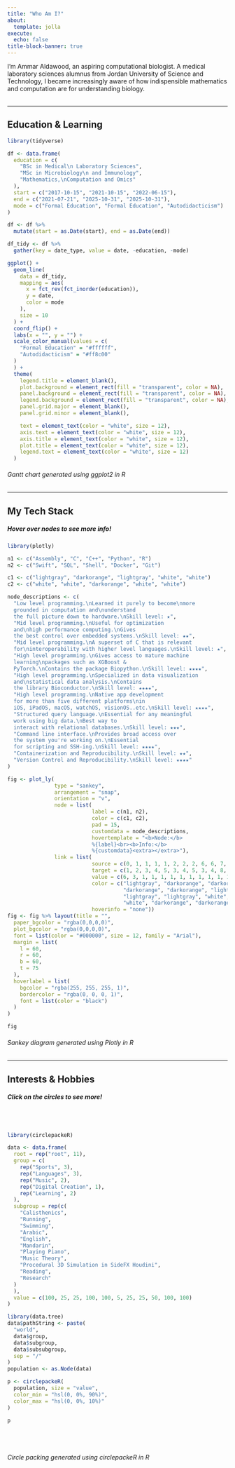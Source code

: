 ```yaml
---
title: "Who Am I?"
about:
  template: jolla
execute:
  echo: false
title-block-banner: true
---
```


I'm Ammar Aldawood, an aspiring computational biologist.
A medical laboratory sciences alumnus from Jordan University
of Science and Technology, I became increasingly aware of how 
indispensible mathematics and computation are for understanding biology.
\
\

---

## Education & Learning

```r
library(tidyverse)

df <- data.frame(
  education = c(
    "BSc in Medical\n Laboratory Sciences",
    "MSc in Microbiology\n and Immunology",
    "Mathematics,\nComputation and Omics"
  ),
  start = c("2017-10-15", "2021-10-15", "2022-06-15"),
  end = c("2021-07-21", "2025-10-31", "2025-10-31"),
  mode = c("Formal Education", "Formal Education", "Autodidacticism")
)

df <- df %>%
  mutate(start = as.Date(start), end = as.Date(end))

df_tidy <- df %>%
  gather(key = date_type, value = date, -education, -mode)

ggplot() +
  geom_line(
    data = df_tidy,
    mapping = aes(
      x = fct_rev(fct_inorder(education)),
      y = date,
      color = mode
    ),
    size = 10
  ) +
  coord_flip() +
  labs(x = "", y = "") +
  scale_color_manual(values = c(
    "Formal Education" = "#ffffff",
    "Autodidacticism" = "#ff8c00"
  )
  ) +
  theme(
    legend.title = element_blank(),
    plot.background = element_rect(fill = "transparent", color = NA),
    panel.background = element_rect(fill = "transparent", color = NA),
    legend.background = element_rect(fill = "transparent", color = NA),
    panel.grid.major = element_blank(),
    panel.grid.minor = element_blank(),

    text = element_text(color = "white", size = 12),
    axis.text = element_text(color = "white", size = 12),
    axis.title = element_text(color = "white", size = 12),
    plot.title = element_text(color = "white", size = 12),
    legend.text = element_text(color = "white", size = 12)
  )

```

###### Gantt chart generated using ggplot2 in R

---

## My Tech Stack
##### Hover over nodes to see more info!

```r
library(plotly)

n1 <- c("Assembly", "C", "C++", "Python", "R")
n2 <- c("Swift", "SQL", "Shell", "Docker", "Git")

c1 <- c("lightgray", "darkorange", "lightgray", "white", "white")
c2 <- c("white", "white", "darkorange", "white", "white")

node_descriptions <- c(
  "Low level programming.\nLearned it purely to become\nmore 
  grounded in computation and\nunderstand 
  the full picture down to hardware.\nSkill level: ★",
  "Mid level programming.\nUseful for optimization 
  and\nhigh performance computing.\nGives 
  the best control over embedded systems.\nSkill level: ★★",
  "Mid level programming.\nA superset of C that is relevant 
  for\ninteroperability with higher level languages.\nSkill level: ★",
  "High level programming.\nGives access to mature machine 
  learning\npackages such as XGBoost & 
  PyTorch.\nContains the package Biopython.\nSkill level: ★★★★",
  "High level programming.\nSpecialized in data visualization 
  and\nstatistical data analysis.\nContains 
  the library Bioconductor.\nSkill level: ★★★★",
  "High level programming.\nNative app development 
  for more than five different platforms\nin 
  iOS, iPadOS, macOS, watchOS, visionOS..etc.\nSkill level: ★★★★",
  "Structured query language.\nEssential for any meaningful 
  work using big data.\nBest way to 
  interact with relational databases.\nSkill level: ★★★",
  "Command line interface.\nProvides broad access over 
  the system you're working on.\nEssential 
  for scripting and SSH-ing.\nSkill level: ★★★★",
  "Containerization and Reproducibility.\nSkill level: ★★",
  "Version Control and Reproducibility.\nSkill level: ★★★★"
)

fig <- plot_ly(
               type = "sankey",
               arrangement = "snap",
               orientation = "v",
               node = list(
                           label = c(n1, n2),
                           color = c(c1, c2),
                           pad = 15,
                           customdata = node_descriptions,
                           hovertemplate = "<b>Node:</b> 
                           %{label}<br><b>Info:</b> 
                           %{customdata}<extra></extra>"),
               link = list(
                           source = c(0, 1, 1, 1, 1, 2, 2, 2, 6, 6, 7, 7),
                           target = c(1, 2, 3, 4, 5, 3, 4, 5, 3, 4, 8, 9),
                           value = c(6, 3, 1, 1, 1, 1, 1, 1, 1, 1, 1, 1),
                           color = c("lightgray", "darkorange", "darkorange",
                                     "darkorange", "darkorange", "lightgray",
                                     "lightgray", "lightgray", "white",
                                     "white", "darkorange", "darkorange"),
                           hoverinfo = "none"))
fig <- fig %>% layout(title = "",
  paper_bgcolor = "rgba(0,0,0,0)",
  plot_bgcolor = "rgba(0,0,0,0)",
  font = list(color = "#000000", size = 12, family = "Arial"),
  margin = list(
    l = 60,
    r = 60,
    b = 60,
    t = 75
  ),
  hoverlabel = list(
    bgcolor = "rgba(255, 255, 255, 1)",
    bordercolor = "rgba(0, 0, 0, 1)",
    font = list(color = "black")
  )
)

fig
```

###### Sankey diagram generated using Plotly in R

---

## Interests & Hobbies
##### Click on the circles to see more!
\
\


```r
library(circlepackeR)

data <- data.frame(
  root = rep("root", 11),
  group = c(
    rep("Sports", 3),
    rep("Languages", 3),
    rep("Music", 2),
    rep("Digital Creation", 1),
    rep("Learning", 2)
  ),
  subgroup = rep(c(
    "Calisthenics",
    "Running",
    "Swimming",
    "Arabic",
    "English",
    "Mandarin",
    "Playing Piano",
    "Music Theory",
    "Procedural 3D Simulation in SideFX Houdini",
    "Reading",
    "Research"
  )
  ),
  value = c(100, 25, 25, 100, 100, 5, 25, 25, 50, 100, 100)
)

library(data.tree)
data$pathString <- paste(
  "world",
  data$group,
  data$subgroup,
  data$subsubgroup,
  sep = "/"
)
population <- as.Node(data)

p <- circlepackeR(
  population, size = "value",
  color_min = "hsl(0, 0%, 90%)",
  color_max = "hsl(0, 0%, 10%)"
)

p
```
\
\

###### Circle packing generated using circlepackeR in R
